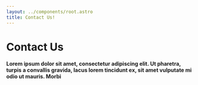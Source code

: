 ```yaml
---
layout: ../components/root.astro
title: Contact Us!
---
```



<div class="mx-auto mb-14 max-w-5xl text-center">
    <h1 class="text-3xl font-bold">Contact Us</h1>
    <h4 class="text-2xl font-semibold text-black/60">
        Lorem ipsum dolor sit amet, consectetur adipiscing elit. Ut pharetra, turpis
        a convallis gravida, lacus lorem tincidunt ex, sit amet vulputate mi odio ut
        mauris. Morbi
    </h4>
</div>

<ContactForm />
